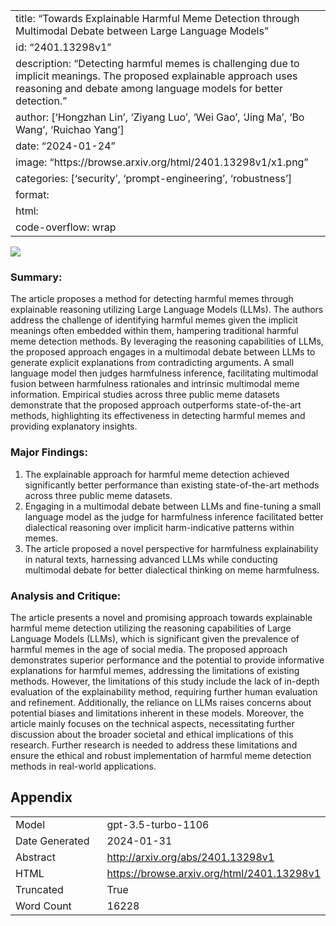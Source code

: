
---
title: "Towards Explainable Harmful Meme Detection through Multimodal Debate between Large Language Models"
id: "2401.13298v1"
description: "Detecting harmful memes is challenging due to implicit meanings. The proposed explainable approach uses reasoning and debate among language models for better detection."
author: ['Hongzhan Lin', 'Ziyang Luo', 'Wei Gao', 'Jing Ma', 'Bo Wang', 'Ruichao Yang']
date: "2024-01-24"
image: "https://browse.arxiv.org/html/2401.13298v1/x1.png"
categories: ['security', 'prompt-engineering', 'robustness']
format:
  html:
    code-overflow: wrap
---

![](https://browse.arxiv.org/html/2401.13298v1/x1.png)

### **Summary:**

The article proposes a method for detecting harmful memes through explainable reasoning utilizing Large Language Models (LLMs). The authors address the challenge of identifying harmful memes given the implicit meanings often embedded within them, hampering traditional harmful meme detection methods. By leveraging the reasoning capabilities of LLMs, the proposed approach engages in a multimodal debate between LLMs to generate explicit explanations from contradicting arguments. A small language model then judges harmfulness inference, facilitating multimodal fusion between harmfulness rationales and intrinsic multimodal meme information. Empirical studies across three public meme datasets demonstrate that the proposed approach outperforms state-of-the-art methods, highlighting its effectiveness in detecting harmful memes and providing explanatory insights.

### **Major Findings:**
1. The explainable approach for harmful meme detection achieved significantly better performance than existing state-of-the-art methods across three public meme datasets.
2. Engaging in a multimodal debate between LLMs and fine-tuning a small language model as the judge for harmfulness inference facilitated better dialectical reasoning over implicit harm-indicative patterns within memes.
3. The article proposed a novel perspective for harmfulness explainability in natural texts, harnessing advanced LLMs while conducting multimodal debate for better dialectical thinking on meme harmfulness.

### **Analysis and Critique:**
The article presents a novel and promising approach towards explainable harmful meme detection utilizing the reasoning capabilities of Large Language Models (LLMs), which is significant given the prevalence of harmful memes in the age of social media. The proposed approach demonstrates superior performance and the potential to provide informative explanations for harmful memes, addressing the limitations of existing methods. However, the limitations of this study include the lack of in-depth evaluation of the explainability method, requiring further human evaluation and refinement. Additionally, the reliance on LLMs raises concerns about potential biases and limitations inherent in these models. Moreover, the article mainly focuses on the technical aspects, necessitating further discussion about the broader societal and ethical implications of this research. Further research is needed to address these limitations and ensure the ethical and robust implementation of harmful meme detection methods in real-world applications.

## Appendix

|          |          |
|----------|----------|
| Model     | gpt-3.5-turbo-1106       |
| Date Generated     | 2024-01-31       |
| Abstract | [http://arxiv.org/abs/2401.13298v1](http://arxiv.org/abs/2401.13298v1)        |
| HTML     | [https://browse.arxiv.org/html/2401.13298v1](https://browse.arxiv.org/html/2401.13298v1)       |
| Truncated       | True       |
| Word Count       | 16228       |